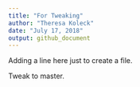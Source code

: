 ```yaml
---
title: "For Tweaking"
author: "Theresa Koleck"
date: "July 17, 2018"
output: github_document
---
```


Adding a line here just to create a file.

Tweak to master.